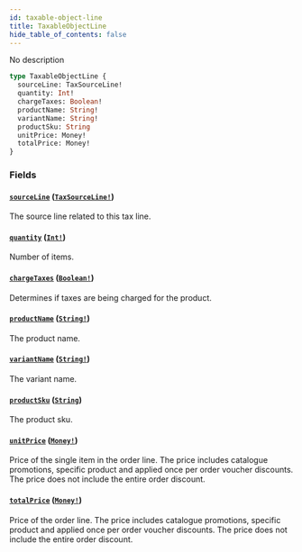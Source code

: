 ```yaml
---
id: taxable-object-line
title: TaxableObjectLine
hide_table_of_contents: false
---
```


No description

```graphql
type TaxableObjectLine {
  sourceLine: TaxSourceLine!
  quantity: Int!
  chargeTaxes: Boolean!
  productName: String!
  variantName: String!
  productSku: String
  unitPrice: Money!
  totalPrice: Money!
}
```

### Fields

#### [`sourceLine`](#) ([`TaxSourceLine!`](../../../developer/api-reference/unions/tax-source-line))

The source line related to this tax line.

#### [`quantity`](#) ([`Int!`](../../../developer/api-reference/scalars/int))

Number of items.

#### [`chargeTaxes`](#) ([`Boolean!`](../../../developer/api-reference/scalars/boolean))

Determines if taxes are being charged for the product.

#### [`productName`](#) ([`String!`](../../../developer/api-reference/scalars/string))

The product name.

#### [`variantName`](#) ([`String!`](../../../developer/api-reference/scalars/string))

The variant name.

#### [`productSku`](#) ([`String`](../../../developer/api-reference/scalars/string))

The product sku.

#### [`unitPrice`](#) ([`Money!`](../../../developer/api-reference/objects/money))

Price of the single item in the order line. The price includes catalogue promotions, specific product and applied once per order voucher discounts. The price does not include the entire order discount.

#### [`totalPrice`](#) ([`Money!`](../../../developer/api-reference/objects/money))

Price of the order line. The price includes catalogue promotions, specific product and applied once per order voucher discounts. The price does not include the entire order discount.
